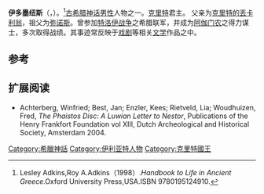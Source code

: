 {{expand|time=2013-10-16T05:34:45+00:00}}
{{Infobox deity|type=Greek
| image = Le retour d'Idomédée.JPG
| caption =伊多墨纽斯的艺术形象
| name = 伊多墨纽斯
| father = [[克里特的丟卡利翁|丢卡利翁]]
|mother=[[克勒俄帕特拉|克勒俄帕特拉]]|children=伊菲克勒斯、俄耳西罗科斯、克雷西锡拉}}
'''伊多墨纽斯'''（{{lang-en|Idomeneus}}，{{lang-el|Ἰδομενεύς}}）。<ref>Lesley Adkins,Roy A.Adkins（1998）.''Handbook to Life in Ancient Greece''.Oxford University Press,USA.ISBN 9780195124910.</ref>[[古希腊神话|古希腊神话]][[男性|男性]]人物之一。[[克里特|克里特]]君主。 父亲为[[克里特的丟卡利翁|克里特的丟卡利翁]]，祖父为[[弥诺斯|弥诺斯]]。曾参加[[特洛伊战争|特洛伊战争]]之希腊联军，并成为[[阿伽门农|阿伽门农]]之得力谋士，多次取得战绩。其事迹常反映于[[戏剧|戏剧]]等相关[[文学|文学]]作品之中。
 
== 参考 ==
{{reflist}}

== 扩展阅读 ==
*Achterberg, Winfried; Best, Jan; Enzler, Kees; Rietveld, Lia; Woudhuizen, Fred, ''The Phaistos Disc: A Luwian Letter to Nestor'', Publications of the Henry Frankfort Foundation vol XIII, Dutch Archeological and Historical Society, Amsterdam 2004.

{{Characters in the Iliad}}
{{Characters in the Odyssey}}

{{Authority control}}

[[Category:希臘神話|Category:希臘神話]]
[[Category:伊利亚特人物|Category:伊利亚特人物]]
[[Category:克里特國王|Category:克里特國王]]